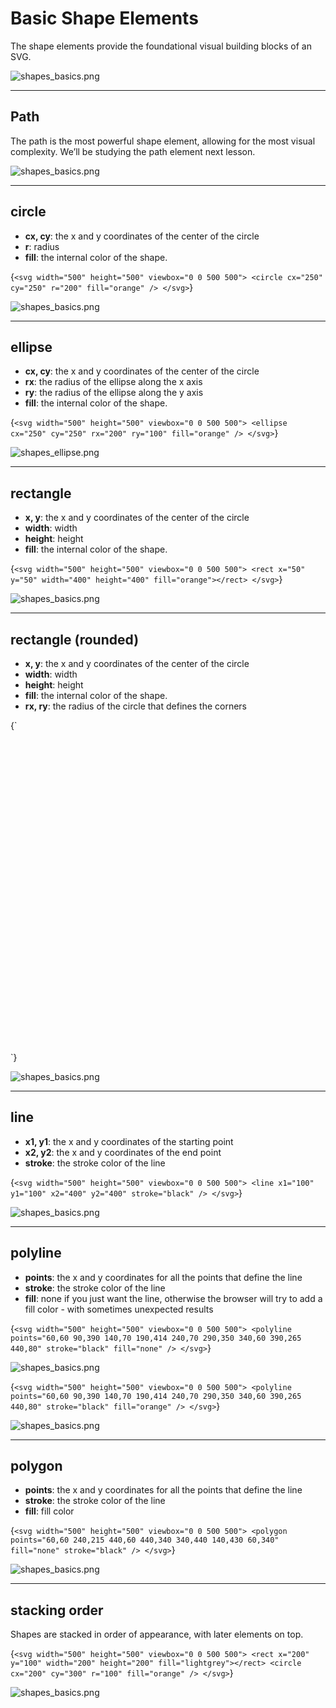 
# Basic Shape Elements

The shape elements provide the foundational visual building blocks of an SVG.

![shapes_basics.png](/shapes_basics.png)

---

## Path

The path is the most powerful shape element, allowing for the most visual complexity. We’ll be studying the path element next lesson.

![shapes_basics.png](/shapes_path.png)

---

## circle

- **cx, cy**: the x and y coordinates of the center of the circle
- **r**: radius
- **fill**: the internal color of the shape.

<Blocks>{`<svg width="500" height="500" viewbox="0 0 500 500">
  <circle cx="250" cy="250" r="200" fill="orange" />
</svg>`}</Blocks>

![shapes_basics.png](/shapes_circle.png)

---

## ellipse

- **cx, cy**: the x and y coordinates of the center of the circle
- **rx**: the radius of the ellipse along the x axis
- **ry**: the radius of the ellipse along the y axis
- **fill**: the internal color of the shape.

<Blocks>{`<svg width="500" height="500" viewbox="0 0 500 500">
  <ellipse cx="250" cy="250" rx="200" ry="100" fill="orange" />
</svg>`}</Blocks>

![shapes_ellipse.png](/shapes_ellipse.png)

---

## rectangle

- **x, y**: the x and y coordinates of the center of the circle
- **width**: width
- **height**: height
- **fill**: the internal color of the shape.

<Blocks>{`<svg width="500" height="500" viewbox="0 0 500 500">
  <rect x="50" y="50" width="400" height="400" fill="orange"></rect>
</svg>`}</Blocks>

![shapes_basics.png](/shapes_rect.png)

---

## rectangle (rounded)

- **x, y**: the x and y coordinates of the center of the circle
- **width**: width
- **height**: height
- **fill**: the internal color of the shape.
- **rx, ry**: the radius of the circle that defines the corners

<Blocks>{`<svg width="500" height="500" viewbox="0 0 500 500">
  <rect
    x="50"
    y="50"
    width="400"
    height="400"
    rx="20"
    ry="20"
    fill="orange"
  ></rect>
</svg>`}</Blocks>

![shapes_basics.png](/shapes_round_rect.png)

---

## line

- **x1, y1**: the x and y coordinates of the starting point
- **x2, y2**: the x and y coordinates of the end point
- **stroke**: the stroke color of the line

<Blocks>{`<svg width="500" height="500" viewbox="0 0 500 500">
  <line x1="100" y1="100" x2="400" y2="400" stroke="black" />
</svg>`}</Blocks>

![shapes_basics.png](/shapes_line.png)

---

## polyline

- **points**: the x and y coordinates for all the points that define the line
- **stroke**: the stroke color of the line
- **fill**: none if you just want the line, otherwise the browser will try to add a fill color - with sometimes unexpected results

<Blocks caption="fill: none">{`<svg width="500" height="500" viewbox="0 0 500 500">
  <polyline
    points="60,60 90,390 140,70 190,414 240,70 290,350 340,60 390,265 440,80"
    stroke="black"
    fill="none"
  />
</svg>`}</Blocks>

![shapes_basics.png](/shapes_polyline.png)

<Blocks caption="fill: orange">{`<svg width="500" height="500" viewbox="0 0 500 500">
  <polyline
    points="60,60 90,390 140,70 190,414 240,70 290,350 340,60 390,265 440,80"
    stroke="black"
    fill="orange"
  />
</svg>`}</Blocks>

![shapes_basics.png](/shapes_polyline_filled.png)

---

## polygon

- **points**: the x and y coordinates for all the points that define the line
- **stroke**: the stroke color of the line
- **fill**: fill color

<Blocks>{`<svg width="500" height="500" viewbox="0 0 500 500">
  <polygon
    points="60,60 240,215 440,60 440,340 340,440 140,430 60,340"
    fill="none"
    stroke="black"
  />
</svg>`}</Blocks>

![shapes_basics.png](/shapes_polygon.png)

---

## stacking order

Shapes are stacked in order of appearance, with later elements on top.

<Blocks caption="circle is stacked above rect">{`<svg width="500" height="500" viewbox="0 0 500 500">
  <rect x="200" y="100" width="200" height="200" fill="lightgrey"></rect>
  <circle cx="200" cy="300" r="100" fill="orange" />
</svg>`}</Blocks>

![shapes_basics.png](/shapes_stacking.png)
